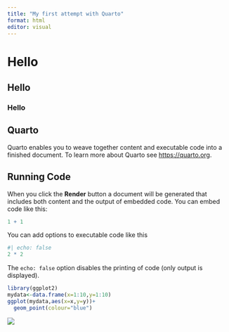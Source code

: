 ```yaml
---
title: "My first attempt with Quarto"
format: html
editor: visual
---
```


# Hello

## Hello

### Hello

## Quarto

Quarto enables you to weave together content and executable code into a finished document. To learn more about Quarto see <https://quarto.org>.

## Running Code

When you click the **Render** button a document will be generated that includes both content and the output of embedded code. You can embed code like this:

```r
1 + 1
```

You can add options to executable code like this

```r
#| echo: false
2 * 2
```

The `echo: false` option disables the printing of code (only output is displayed).

```r
library(ggplot2)
mydata<-data.frame(x=1:10,y=1:10)
ggplot(mydata,aes(x=x,y=y))+
  geom_point(colour="blue")
```

![](images/coding_cat-01.gif)
